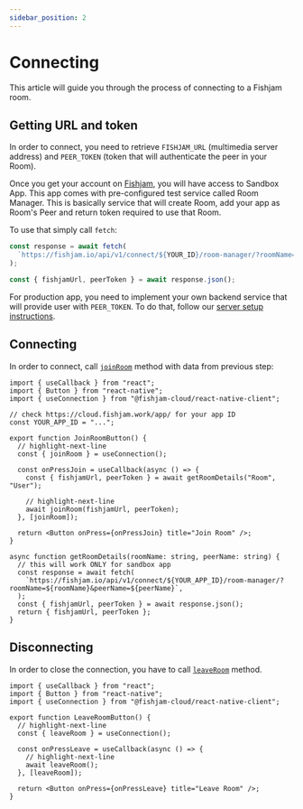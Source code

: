 ```yaml
---
sidebar_position: 2
---
```



# Connecting

This article will guide you through the process of connecting to a Fishjam room.

## Getting URL and token

In order to connect, you need to retrieve `FISHJAM_URL` (multimedia server address) and `PEER_TOKEN` (token that will authenticate the peer in
your Room).

<Tabs groupId="app-type">

  <TabItem value="sandbox" label="Sandbox App">

Once you get your account on [Fishjam](https://fishjam.io), you will have access to Sandbox App. This app comes
with pre-configured test service called Room Manager. This is basically service that will create Room, add your app as
Room's Peer and return token required to use that Room.

To use that simply call `fetch`:

```ts
const response = await fetch(
  `https://fishjam.io/api/v1/connect/${YOUR_ID}/room-manager/?roomName=${roomName}&peerName=${peerName}`,
);

const { fishjamUrl, peerToken } = await response.json();
```

  </TabItem>
  <TabItem value="production" label="Production App">

For production app, you need to implement your own backend service that will provide user with `PEER_TOKEN`. To do that,
follow our [server setup instructions](/production/server).

  </TabItem>
</Tabs>

## Connecting

In order to connect, call [`joinRoom`](/api/mobile/functions/useConnection#joinroom) method with data from previous step:

```tsx
import { useCallback } from "react";
import { Button } from "react-native";
import { useConnection } from "@fishjam-cloud/react-native-client";

// check https://cloud.fishjam.work/app/ for your app ID
const YOUR_APP_ID = "...";

export function JoinRoomButton() {
  // highlight-next-line
  const { joinRoom } = useConnection();

  const onPressJoin = useCallback(async () => {
    const { fishjamUrl, peerToken } = await getRoomDetails("Room", "User");

    // highlight-next-line
    await joinRoom(fishjamUrl, peerToken);
  }, [joinRoom]);

  return <Button onPress={onPressJoin} title="Join Room" />;
}

async function getRoomDetails(roomName: string, peerName: string) {
  // this will work ONLY for sandbox app
  const response = await fetch(
    `https://fishjam.io/api/v1/connect/${YOUR_APP_ID}/room-manager/?roomName=${roomName}&peerName=${peerName}`,
  );
  const { fishjamUrl, peerToken } = await response.json();
  return { fishjamUrl, peerToken };
}
```

## Disconnecting

In order to close the connection, you have to call [`leaveRoom`](/api/mobile/functions/useConnection#leaveroom) method.

```tsx
import { useCallback } from "react";
import { Button } from "react-native";
import { useConnection } from "@fishjam-cloud/react-native-client";

export function LeaveRoomButton() {
  // highlight-next-line
  const { leaveRoom } = useConnection();

  const onPressLeave = useCallback(async () => {
    // highlight-next-line
    await leaveRoom();
  }, [leaveRoom]);

  return <Button onPress={onPressLeave} title="Leave Room" />;
}
```
